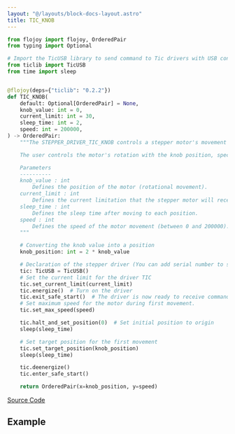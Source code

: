 ```yaml
---
layout: "@/layouts/block-docs-layout.astro"
title: TIC_KNOB
---
```



<PythonDocsDisplay docstring={docstring} />

```python
from flojoy import flojoy, OrderedPair
from typing import Optional

# Import the TicUSB library to send command to Tic drivers with USB connection
from ticlib import TicUSB
from time import sleep


@flojoy(deps={"ticlib": "0.2.2"})
def TIC_KNOB(
    default: Optional[OrderedPair] = None,
    knob_value: int = 0,
    current_limit: int = 30,
    sleep_time: int = 2,
    speed: int = 200000,
) -> OrderedPair:
    """The STEPPER_DRIVER_TIC_KNOB controls a stepper motor's movement with a TIC driver.

    The user controls the motor's rotation with the knob position, specified in the node's parameters.

    Parameters
    ----------
    knob_value : int
        Defines the position of the motor (rotational movement).
    current_limit : int
        Defines the current limitation that the stepper motor will receive.
    sleep_time : int
        Defines the sleep time after moving to each position.
    speed : int
        Defines the speed of the motor movement (between 0 and 200000).
    """

    # Converting the knob value into a position
    knob_position: int = 2 * knob_value

    # Declaration of the stepper driver (You can add serial number to specify the driver)
    tic: TicUSB = TicUSB()
    # Set the current limit for the driver TIC
    tic.set_current_limit(current_limit)
    tic.energize()  # Turn on the driver
    tic.exit_safe_start()  # The driver is now ready to receive commands
    # Set maximum speed for the motor during first movement.
    tic.set_max_speed(speed)

    tic.halt_and_set_position(0)  # Set initial position to origin
    sleep(sleep_time)

    # Set target position for the first movement
    tic.set_target_position(knob_position)
    sleep(sleep_time)

    tic.deenergize()
    tic.enter_safe_start()

    return OrderedPair(x=knob_position, y=speed)

```

[Source Code](https://github.com/flojoy-ai/blocks/blob/main/blocks/IO/MOTION/MOTOR_DRIVERS/STEPPER/POLULU/TIC_KNOB/TIC_KNOB.py)

## Example

